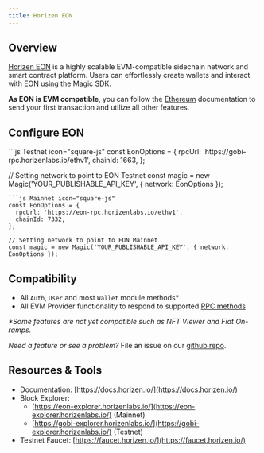 ---
title: Horizen EON
---

## Overview

[Horizen EON](https://docs.horizen.io/horizen_eon/) is a highly scalable EVM-compatible sidechain network and smart contract platform. Users can effortlessly create wallets and interact with EON using the Magic SDK.

**As EON is EVM compatible**, you can follow the [Ethereum](/docs/embedded-wallet/blockchains/ethereum/javascript) documentation to send your first transaction and utilize all other features.

## Configure EON

<CodeGroup>
```js Testnet icon="square-js"
const EonOptions = {
  rpcUrl: 'https://gobi-rpc.horizenlabs.io/ethv1',
  chainId: 1663,
};

// Setting network to point to EON Testnet
const magic = new Magic('YOUR_PUBLISHABLE_API_KEY', { network: EonOptions });
```
```js Mainnet icon="square-js"
const EonOptions = {
  rpcUrl: 'https://eon-rpc.horizenlabs.io/ethv1',
  chainId: 7332,
};

// Setting network to point to EON Mainnet
const magic = new Magic('YOUR_PUBLISHABLE_API_KEY', { network: EonOptions });
```
</CodeGroup>

## Compatibility

- All `Auth`, `User` and most `Wallet` module methods\*
- All EVM Provider functionality to respond to supported [RPC methods](/docs/embedded-wallet/api/client-side-sdks/javascript#evm-rpc-methods)

_\*Some features are not yet compatible such as NFT Viewer and Fiat On-ramps._

_Need a feature or see a problem?_ File an issue on our [github repo](https://github.com/magiclabs/magic-js).

## Resources & Tools

- Documentation: [https://docs.horizen.io/](https://docs.horizen.io/)
- Block Explorer:
  - [https://eon-explorer.horizenlabs.io/](https://eon-explorer.horizenlabs.io/) (Mainnet)
  - [https://gobi-explorer.horizenlabs.io/](https://gobi-explorer.horizenlabs.io/) (Testnet)
- Testnet Faucet: [https://faucet.horizen.io/](https://faucet.horizen.io/)
